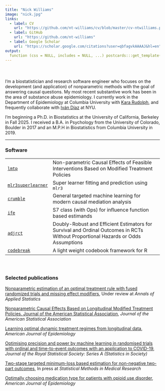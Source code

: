 ```yaml
---
title: "Nick Williams"
image: "nick.jpg"
links:
  - label: CV
    url: "https://github.com/nt-williams/cv/blob/master/cv-ntwilliams.pdf"
  - label: GitHub
    url: "https://github.com/nt-williams"
  - label: Google Scholar
    url: "https://scholar.google.com/citations?user=qbfagvkAAAAJ&hl=en"
output:
  function (css = NULL, includes = NULL, ...) postcards:::get_template("solana", "styles.scss", includes, ...)
---
```


::: {style="height:25px;"}
:::

I'm a biostatistician and research software engineer who focuses on the development (and application) of nonparametric methods with the goal of answering causal questions. My most recent substantive work has been in the area of substance abuse epidemiology. I currently work in the Department of Epidemiology at Columbia University with [Kara Rudolph](https://kararudolph.github.io/), and frequently collaborate with [Iván Díaz](https://idiaz.xyz/) at NYU.

I'm beginning a Ph.D. in Biostatistics at the University of California, Berkeley in Fall 2025. I received a B.A. in Psychology from the University of Colorado, Boulder in 2017 and an M.P.H in Biostatistics from Columbia University in 2019.

------------------------------------------------------------------------

### Software

|  |  |
|----------------|--------------------------------------------------------|
| [`lmtp`](https://beyondtheate.com) | Non-parametric Causal Effects of Feasible Interventions Based on Modified Treatment Policies |
| [`mlr3superlearner`](https://cran.r-project.org/package=mlr3superlearner) | Super learner fitting and prediction using `mlr3` |
| [`crumble`](https://cran.r-project.org/package=crumble) | General targeted machine learning for modern causal mediation analysis |
| [`ife`](https://cran.r-project.org/package=ife) | S7 class (with Ops) for influence function based estimands |
| [`adjrct`](https://github.com/nt-williams/adjrct) | Doubly-Robust and Efficient Estimators for Survival and Ordinal Outcomes in RCTs Without Proportional Hazards or Odds Assumptions |
| [`codebreak`](https://github.com/nt-williams/codebreak) | A light weight codebook framework for R |

::: {style="height:25px;"}
:::

### Selected publications

[Nonparametric estimation of an optimal treatment rule with fused randomized trials and missing effect modifiers](https://doi.org/10.48550/arXiv.2506.10863), Under review at *Annals of Applied Statistics*

[Nonparametric Causal Effects Based on Longitudinal Modified Treatment Policies. Journal of the American Statistical Association](https://doi.org/10.1080/01621459.2021.1955691), *Journal of the American Statistical Association*

[Learning optimal dynamic treatment regimes from longitudinal data](https://doi.org/10.1093/aje/kwae122), *American Journal of Epidemiology*

[Optimising precision and power by machine learning in randomised trials with ordinal and time-to-event outcomes with an application to COVID-19](https://doi.org/10.1111/rssa.12915), *Journal of the Royal Statistical Society: Series A (Statistics in Society)*

[Two-stage targeted minimum-loss based estimation for non-negative two-part outcomes](https://arxiv.org/abs/2401.04263), In press at *Statistical Methods in Medical Research*

[Optimally choosing medication type for patients with opioid use disorder](https://doi.org/10.1093/aje/kwac217), *American Journal of Epidemiology*
